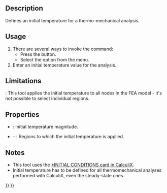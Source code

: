 <languages/>

{{Docnav
|[[FEM_ConstraintSelfWeight|Constraint self weight]]
|[[FEM_ConstraintHeatflux|Constraint heatflux]]
|[[FEM_Workbench|FEM]]
|IconL=FEM_ConstraintSelfWeight.svg
|IconR=FEM_ConstraintHeatflux.svg
|IconC=Workbench_FEM.svg
}}

{{GuiCommandContainer|
{{GuiCommand
|Name=FEM ConstraintInitialTemperature
|MenuLocation=Model → Thermal Boundary Conditions and Loads → Initial Temperature
|Workbenches=[[FEM_Workbench|FEM]]
|SeeAlso=[[FEM_tutorial|FEM tutorial]]
}}
{{GuiCommandFemInfo
|Solvers=CalculiX, Elmer
}}
}}

==Description==

Defines an initial temperature for a thermo-mechanical analysis.

==Usage==

# There are several ways to invoke the command:
#* Press the {{Button|[[Image:FEM_ConstraintInitialTemperature.svg|16px]] [[FEM_ConstraintInitialTemperature|Initial Temperature]]}} button.
#* Select the {{MenuCommand|Model → Thermal Boundary Conditions and Loads → [[Image:FEM_ConstraintInitialTemperature.svg|16px]] Initial Temperature}} option from the menu.
# Enter an initial temperature value for the analysis.

==Limitations==

{{VersionMinus|1.0}}: This tool applies the initial temperature to all nodes in the FEA model - it's not possible to select individual regions.

==Properties==

* {{PropertyData|initial Temperature}}: Initial temperature magnitude.
* {{PropertyData|References}} - {{Version|1.1}}: Regions to which the initial temperature is applied.

==Notes==

* This tool uses the [http://web.mit.edu/calculix_v2.7/CalculiX/ccx_2.7/doc/ccx/node215.html *INITIAL CONDITIONS card in CalculiX].
* Initial temperature has to be defined for all thermomechanical analyses performed with CalculiX, even the steady-state ones.

{{Docnav
|[[FEM_ConstraintSelfWeight|Constraint self weight]]
|[[FEM_ConstraintHeatflux|Constraint heatflux]]
|[[FEM_Workbench|FEM]]
|IconL=FEM_ConstraintSelfWeight.svg
|IconR=FEM_ConstraintHeatflux.svg
|IconC=Workbench_FEM.svg
}}

{{FEM Tools navi{{#translation:}}}}
{{Userdocnavi{{#translation:}}}}